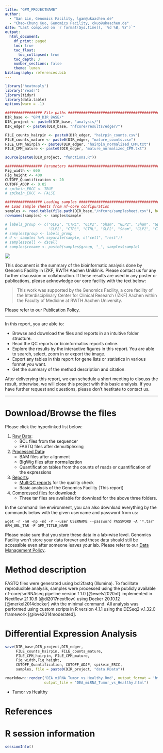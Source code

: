 ```yaml
---
title: "GPM_PROJECTNAME"
author: 
  - "Gan Lin, Genomics Facility, lgan@ukaachen.de"
  - "Chao-Chung Kuo, Genomics Facility, ckuo@ukaachen.de"
date: "Last compiled on `r format(Sys.time(), '%d %B, %Y')`"
output:
  html_document:
    df_print: paged
    toc: true
    toc_float:
      toc_collapsed: true
    toc_depth: 3
    number_sections: false
    theme: lumen
bibliography: references.bib
---
```


```r
library("heatmaply")
library("readr")
library(tidyr)
library(data.table)
options(warn = -1)

################# File paths #####################################################
DIR_base <- "GPM_DIR_BASE/"
DIR_project <- paste0(DIR_base, "analysis/")
DIR_edger <- paste0(DIR_base, "nfcore/results/edger/")

FILE_counts_hairpin <- paste0(DIR_edger, "hairpin_counts.csv")
FILE_counts_mature <- paste0(DIR_edger, "mature_counts.csv")
FILE_CPM_hairpin <- paste0(DIR_edger, "hairpin_normalized_CPM.txt")
FILE_CPM_mature <- paste0(DIR_edger, "mature_normalized_CPM.txt")

source(paste0(DIR_project, "functions.R"))

################# Parameters #####################################################
Fig_width <- 600
Fig_height <- 400
CUTOFF_Quantification <- 20
CUTOFF_ADJP <- 0.05
# spikein_ERCC <- TRUE
# spikein_ERCC <- FALSE

################# Loading samples ################################################
## Load sample sheets from nf-core configuration
samples <- read.table(file.path(DIR_base,"/nfcore/samplesheet.csv"), header=TRUE, sep = ",")
rownames(samples) <- samples$sample

# labels_group <- c("GLP2", "CTRL", "GLP2", "Sham", "GLP2", "Sham", "GLP2", "CTRL", "Sham",
#                   "GLP2", "CTRL", "CTRL", "GLP2", "Sham", "GLP2", "CTRL", "Sham")
# samples$group <- labels_group
# d <- samples %>% separate(sample, c("cell", "rest"))
# samples$cell <- d$cell
# samples$rename <- paste0(samples$group, "_", samples$sample)

```


![](https://www.medizin.rwth-aachen.de/global/show_document.asp?id=aaaaaaaaaawfyoe)

This document is the summary of the bioinformatic analysis done by Genomic Facility in IZKF, RWTH Aachen Uniklinik. Please contact us for any further discussion or collaboration. If these results are used in any poster or publications, please acknowledge our core facility with the text below:

> This work was supported by the Genomics Facility, a core facility of the Interdisciplinary Center for Clinical Research (IZKF) Aachen within the Faculty of Medicine at RWTH Aachen University.

Please refer to our [Publication Policy](https://genomics.rwth-aachen.de/services/publication-policy/).


***

In this report, you are able to:

* Browse and download the files and reports in an intuitive folder structure.
* Read the QC reports or bioinformatics reports online.
* Explore the results by the interactive figures in this report. You are able to search, select, zoom in or export the image.
* Export any tables in this report for gene lists or statistics in various format you want.
* Get the summary of the method description and citation.

After deliverying this report, we can schedule a short meeting to discuss the result, otherwise, we will close this project with this basic analysis. If you have further request and questions, please don't hestitate to contact us. 

***

# Download/Browse the files

Please click the hyperlinked list below:

1. [Raw Data](GPM_URL_1_Raw_data): 
    * BCL files from the sequencer
    * FASTQ files after demultiplexing
2. [Processed Data](GPM_URL_2_Processed_data): 
    * BAM files after alignment
    * BigWig files after normalization
    * Quantification tables from the counts of reads or quantification of the expressions
3. [Reports](GPM_URL_3_Reports):
    * [MultiQC reports](GPM_URL_2_Processed_data/nfcore_smrnaseq_results/multiqc/multiqc_report.html) for the quality check
    * Basic analysis of the Genomics Facility (This report)
4. [Compressed files for download](GPM_URL_TAR):
    * Three tar files are available for download for the above three folders.
  
In the command line environment, you can also download everything by the commands below with the given username and password from us:

```
wget -r -nH -np -nd -P --user USERNAME --password PASSWORD -A '*.tar' GPM_URL_TAR -P GPM_TITLE_NAME 
```

Please make sure that you store these data in a lab-wise level. Genomics Facility won't store your data forever and these data should still be accessible even after someone leaves your lab. Please refer to our [Data Management Policy](https://genomics.rwth-aachen.de/services/data-management-policy/).

# Method description

FASTQ files were generated using bcl2fastq (Illumina). To facilitate reproducible analysis, samples were processed using the publicly available nf-core/smRNAseq pipeline version 1.1.0 [@ewels2020nf] implemented in Nextflow 21.10.6 [@di2017nextflow] using Docker 20.10.12 [@merkel2014docker] with the minimal command. All analysis was performed using custom scripts in R version 4.1.1 using the DESeq2 v.1.32.0 framework [@love2014moderated].

# Differential Expression Analysis

```r
save(DIR_base,DIR_project,DIR_edger,
     FILE_counts_hairpin, FILE_counts_mature,
     FILE_CPM_hairpin, FILE_CPM_mature,
     Fig_width,Fig_height,
     CUTOFF_Quantification, CUTOFF_ADJP, spikein_ERCC,
     samples, file = paste0(DIR_project, "data.RData"))

rmarkdown::render('DEA_miRNA_Tumor_vs_Healthy.Rmd', output_format = 'html_document',
                  output_file = "DEA_miRNA_Tumor_vs_Healthy.html")
```

* [Tumor vs Healthy](DEA_miRNA_Tumor_vs_Healthy.html)


# References

<div id="refs"></div>


# R session information

```r
sessionInfo()
```